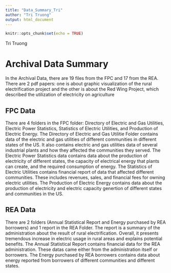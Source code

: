 ```yaml
---
title: "Data_Summary_Tri"
author: "Tri Truong"
output: html_document
---
```


```r
knitr::opts_chunk$set(echo = TRUE)
```

Tri Truong

# Archival Data Summary  
In the Archival Data, there are 19 files from the FPC and 17 from the REA. There
are 2 pdf papers: one is about graphic visualization of the rural 
electrification project and the other is about the Red Wing Project, which 
described the utilization of electricity on agriculture


## FPC Data
There are 4 folders in the FPC folder: Directory of Electric and Gas Utilities, 
Electric Power Statistics, Statistics of Electric Utilities, and Production of 
Electric Energy. The Directory of Electric and Gas Utilitie Folder contains data 
of the electric and gas utilities of different communities in different states
of the US. It also contains electric and gas utilities data of several
industrial plants and how they affected the communities they served. The 
Electric Power Statistics data contains data about the production of electricity
of different states, the capacity of electrical energy that plants can create, 
and the required consumption of energy. The Statistics of Electric Utilities 
contains financial report of data that affected different communities. These
includes revenues, sales, and financial fees for owning electric utilities. The
Production of Electric Energy contains data about the production of electricity 
and electric capacity genertion of different states and communities in the US.


## REA Data  
There are 2 folders (Annual Statistical Report and Energy purchased by REA 
borrowers) and 1 report in the REA Folder. The report is a summary of the 
administration about the result of rural electrification. Overall, it presents 
tremendous increase in electric usage in rural areas and explains potential 
benefits. The Annual Statistical Report contains financial data for the REA 
administration. These datas came either from the administration itself or 
borrowers. The Energy purchased by REA borrowers contains data about energy 
reported from borrowers of different communities and different states. 
